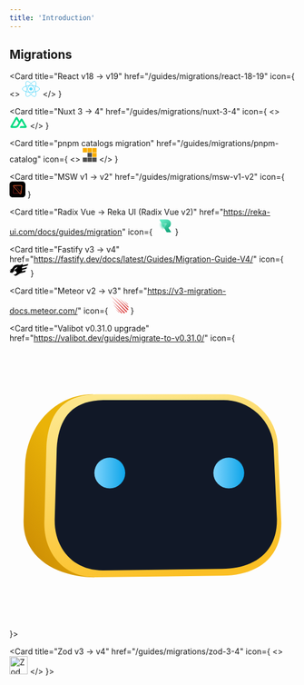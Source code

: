 ```yaml
---
title: 'Introduction'
---
```


## Migrations

<CardGroup cols={2}>

<Card
  title="React v18 -> v19"
  href="/guides/migrations/react-18-19"
  icon={
    <>
      <svg xmlns="http://www.w3.org/2000/svg" width="32" height="28" viewBox="0 0 32 28" fill="none">
<g clipPath="url(#clip0_1_6)">
<path d="M15.7353 16.805C17.2845 16.805 18.5403 15.5492 18.5403 14C18.5403 12.4508 17.2845 11.195 15.7353 11.195C14.1861 11.195 12.9303 12.4508 12.9303 14C12.9303 15.5492 14.1861 16.805 15.7353 16.805Z" fill="#61DAFB"/>
<path d="M15.7354 19.7468C24.048 19.7468 30.7866 17.1739 30.7866 14C30.7866 10.8261 24.048 8.25317 15.7354 8.25317C7.42286 8.25317 0.684204 10.8261 0.684204 14C0.684204 17.1739 7.42286 19.7468 15.7354 19.7468Z" stroke="#61DAFB"/>
<path d="M10.7585 16.8734C14.9147 24.0723 20.5123 28.6217 23.261 27.0347C26.0096 25.4478 24.8685 18.3255 20.7122 11.1266C16.556 3.9277 10.9584 -0.621672 8.20975 0.965269C5.46109 2.55221 6.60218 9.67453 10.7585 16.8734Z" stroke="#61DAFB"/>
<path d="M10.7585 11.1266C6.60225 18.3255 5.46115 25.4478 8.20982 27.0347C10.9585 28.6217 16.556 24.0723 20.7123 16.8734C24.8686 9.67453 26.0097 2.55221 23.261 0.965273C20.5124 -0.621668 14.9148 3.92771 10.7585 11.1266Z" stroke="#61DAFB"/>
</g>
<defs>
<clipPath id="clip0_1_6">
<rect width="31.4707" height="28" fill="white"/>
</clipPath>
</defs>
</svg>
    </>
  }
></Card>

<Card
  title="Nuxt 3 -> 4"
  href="/guides/migrations/nuxt-3-4"
  icon={
    <>
      <svg width="32" height="22" viewBox="0 0 34 25" fill="none" xmlns="http://www.w3.org/2000/svg">
      <path d="M18.9648 23.4763H31.0874C31.4742 23.4763 31.8445 23.34 32.1795 23.1478C32.5145 22.9556 32.8599 22.7142 33.0532 22.3812C33.2465 22.0483 33.381 21.6705 33.3808 21.2861C33.3807 20.9017 33.2468 20.524 33.0532 20.1912L24.8623 6.06514C24.6689 5.73221 24.4327 5.49078 24.0978 5.29855C23.7628 5.1064 23.2832 4.97004 22.8965 4.97004C22.5097 4.97004 22.1393 5.1064 21.8044 5.29855C21.4694 5.49078 21.2332 5.73221 21.0398 6.06514L18.9648 9.67877L14.8147 2.67022C14.6212 2.33737 14.3853 1.98662 14.0503 1.79447C13.7152 1.60225 13.345 1.57544 12.9582 1.57544C12.5714 1.57544 12.2011 1.60225 11.866 1.79447C11.531 1.98662 11.1859 2.33737 10.9924 2.67022L0.835615 20.1912C0.641977 20.524 0.617358 20.9017 0.617188 21.2861C0.617018 21.6705 0.642271 22.0482 0.835615 22.3812C1.02896 22.7141 1.3743 22.9556 1.70931 23.1478C2.04432 23.34 2.41458 23.4763 2.80143 23.4763H10.4463C13.4754 23.4763 15.6803 22.1138 17.2175 19.5341L20.9306 13.0734L22.8965 9.67877L28.9031 19.9721H20.9306L18.9648 23.4763ZM10.3371 19.9721H4.98565L12.9582 6.17461L16.999 13.0734L14.3224 17.7519C13.3016 19.4257 12.1377 19.9721 10.3371 19.9721Z" fill="#00DC82"/>
      </svg>
    </>
  }
></Card>

<Card
  title="pnpm catalogs migration"
  href="/guides/migrations/pnpm-catalog"
  icon={
    <>
    <svg width="25" height="25" viewBox="0 0 25 25" fill="none" xmlns="http://www.w3.org/2000/svg">
    <g clip-path="url(#clip0_6_13)">
    <path d="M24.5429 7.77394H16.9214V0.152466H24.5429V7.77394Z" fill="#F9AD00"/>
    <path d="M16.1578 7.77394H8.53629V0.152466H16.1578V7.77394Z" fill="#F9AD00"/>
    <path d="M7.77412 7.77394H0.152649V0.152466H7.77412V7.77394Z" fill="#F9AD00"/>
    <path d="M24.5429 16.1576H16.9214V8.53613H24.5429V16.1576Z" fill="#F9AD00"/>
    <path d="M16.1578 16.1576H8.53629V8.53613H16.1578V16.1576Z" fill="#4E4E4E"/>
    <path d="M16.1578 24.5412H8.53629V16.9197H16.1578V24.5412Z" fill="#4E4E4E"/>
    <path d="M24.5429 24.5412H16.9214V16.9197H24.5429V24.5412Z" fill="#4E4E4E"/>
    <path d="M7.77412 24.5412H0.152649V16.9197H7.77412V24.5412Z" fill="#4E4E4E"/>
    </g>
    <defs>
    <clipPath id="clip0_6_13">
    <rect width="25" height="24.9984" fill="white"/>
    </clipPath>
    </defs>
    </svg>
    </>
  }
></Card>

<Card
  title="MSW v1 -> v2"
  href="/guides/migrations/msw-v1-v2"
  icon={
    <svg xmlns="http://www.w3.org/2000/svg" width="28" height="28" viewBox="0 0 28 28" fill="none">
<g clipPath="url(#clip0_2_56)">
<path d="M22.75 0H5.25C2.35051 0 0 2.35051 0 5.25V22.75C0 25.6495 2.35051 28 5.25 28H22.75C25.6495 28 28 25.6495 28 22.75V5.25C28 2.35051 25.6495 0 22.75 0Z" fill="black"/>
<path opacity="0.48" fillRule="evenodd" clipRule="evenodd" d="M18.9679 16.9832C19.3987 17.4616 19.5948 18.0695 19.5636 18.6654C19.5324 19.2613 19.2738 19.8453 18.7953 20.2761C18.3665 20.6622 17.8097 20.8756 17.2327 20.875L7.18072 20.8646C6.98047 20.8644 6.79927 20.7831 6.66817 20.6517C6.53708 20.5203 6.4561 20.339 6.45631 20.1387L7.50061 10.0664C7.56726 9.42598 7.88717 8.87321 8.35052 8.4972C8.81387 8.12119 9.42067 7.92195 10.0611 7.98859C10.635 8.04832 11.1664 8.31873 11.5525 8.74754L18.9679 16.9832Z" stroke="#FF3333" strokeWidth="4"/>
<path fillRule="evenodd" clipRule="evenodd" d="M6.61448 8.33163C6.48049 8.18281 6.4195 7.99378 6.42922 7.80845C6.43893 7.62312 6.51934 7.4415 6.66815 7.30751C6.80152 7.18743 6.97467 7.12106 7.15413 7.12125L20.8194 7.13534C21.0196 7.13554 21.2008 7.2169 21.3319 7.34826C21.463 7.47962 21.544 7.661 21.5438 7.86124L20.1255 21.5274C20.1048 21.7266 20.0053 21.8985 19.8612 22.0155C19.7171 22.1324 19.5284 22.1944 19.3292 22.1736C19.1507 22.1551 18.9854 22.071 18.8654 21.9376L6.61448 8.33163Z" stroke="#FF6A33" strokeWidth="4"/>
</g>
<defs>
<clipPath id="clip0_2_56">
<rect width="28" height="28" fill="white"/>
</clipPath>
</defs>
</svg>
}

> </Card>

<Card
  title="Radix Vue -> Reka UI (Radix Vue v2)"
  href="https://reka-ui.com/docs/guides/migration"
  icon={
    <svg width="32" height="32" viewBox="0 0 290 290" fill="none" xmlns="http://www.w3.org/2000/svg">
<path d="M226.269 52.4044L226.274 52.4067C237.406 58.2619 245.614 66.3008 250.94 76.5218C256.285 86.7776 258.969 98.4614 258.969 111.596C258.969 124.732 256.285 136.34 250.943 146.446C245.618 156.521 237.447 164.451 226.389 170.234C221.59 172.712 219.355 178.881 222.459 183.542L257.922 236.789C261.773 242.571 257.628 250.311 250.681 250.311H196.906C193.806 250.311 190.939 248.661 189.382 245.98L79.3991 56.5686C76.0313 50.7687 80.2159 43.5 86.9227 43.5H183.394C200.888 43.5 215.161 46.4896 226.269 52.4044Z" fill="url(#paint0_linear_30_25)" stroke="url(#paint1_linear_30_25)" stroke-width="1.93333"/>
<path d="M116.722 247.228C113.004 253.687 103.684 253.687 99.9661 247.228L26.2042 119.085C22.4947 112.64 27.1462 104.596 34.5821 104.596L182.106 104.596C189.542 104.596 194.193 112.64 190.484 119.085L116.722 247.228Z" fill="url(#paint2_radial_30_25)"/>
<path d="M116.722 247.228C113.004 253.687 103.684 253.687 99.9661 247.228L26.2042 119.085C22.4947 112.64 27.1462 104.596 34.5821 104.596L182.106 104.596C189.542 104.596 194.193 112.64 190.484 119.085L116.722 247.228Z" fill="url(#paint3_radial_30_25)" fill-opacity="0.5"/>
<path d="M100.804 246.745L27.042 118.602C23.7034 112.802 27.8898 105.562 34.5821 105.562L182.106 105.562C188.798 105.562 192.985 112.802 189.646 118.602L115.884 246.745C112.538 252.558 104.15 252.558 100.804 246.745Z" fill="url(#paint4_radial_30_25)" fill-opacity="0.5" stroke="url(#paint5_linear_30_25)" stroke-width="1.93333" stroke-linejoin="round"/>
<defs>
<linearGradient id="paint0_linear_30_25" x1="241.666" y1="264.867" x2="88.9331" y2="7.73334" gradientUnits="userSpaceOnUse">
<stop stop-color="#00996C"/>
<stop offset="1" stop-color="#7AFFD8"/>
</linearGradient>
<linearGradient id="paint1_linear_30_25" x1="192.366" y1="289.033" x2="233.933" y2="42.5333" gradientUnits="userSpaceOnUse">
<stop stop-color="white" stop-opacity="0.56"/>
<stop offset="0.494792" stop-color="white" stop-opacity="0"/>
<stop offset="1" stop-color="white"/>
</linearGradient>
<radialGradient id="paint2_radial_30_25" cx="0" cy="0" r="1" gradientUnits="userSpaceOnUse" gradientTransform="translate(185.6 110.2) rotate(147.858) scale(129.006 128.619)">
<stop offset="0.48614" stop-color="#00C58A"/>
<stop offset="1" stop-color="white" stop-opacity="0.21"/>
</radialGradient>
<radialGradient id="paint3_radial_30_25" cx="0" cy="0" r="1" gradientUnits="userSpaceOnUse" gradientTransform="translate(108.266 160.467) rotate(90) scale(191.4 190.827)">
<stop stop-color="white" stop-opacity="0"/>
<stop offset="1" stop-color="white"/>
</radialGradient>
<radialGradient id="paint4_radial_30_25" cx="0" cy="0" r="1" gradientUnits="userSpaceOnUse" gradientTransform="translate(108.266 181.733) rotate(-90) scale(129.533 129.145)">
<stop stop-color="white" stop-opacity="0"/>
<stop offset="1" stop-color="white"/>
</radialGradient>
<linearGradient id="paint5_linear_30_25" x1="105.366" y1="105.367" x2="105.366" y2="261" gradientUnits="userSpaceOnUse">
<stop stop-color="white" stop-opacity="0.6"/>
<stop offset="0.494792" stop-color="white" stop-opacity="0"/>
<stop offset="1" stop-color="white" stop-opacity="0.38"/>
</linearGradient>
</defs>
</svg>
}

> </Card>

<Card
  title="Fastify v3 -> v4"
  href="https://fastify.dev/docs/latest/Guides/Migration-Guide-V4/"
  icon={
    <svg height="auto" preserveAspectRatio="xMidYMid" width="33" xmlns="http://www.w3.org/2000/svg" viewBox="0 0 256 167.509"><path d="M247.942 23.314L256 2.444l-.35-1.293-79.717 21.003C184.433 9.86 181.513 0 181.513 0s-25.457 16.257-44.709 15.832c-19.251-.426-25.457-5.564-54.977 3.853-29.52 9.41-37.86 38.295-46.419 44.5S0 90.603 0 90.603l.058.359 24.207-7.707s-6.64 6.255-20.745 25.265l-.659-.609.025.134s11.336 17.324 22.463 14.121c1.118-.325 2.377-.859 3.753-1.56 4.48 2.495 10.327 4.947 16.783 5.622 0 0-4.37-5.08-8.016-10.86.984-.634 1.994-1.293 3.02-1.96l-.476.334 9.217 3.386-1.017-8.666c.033-.017.058-.042.091-.059l9.059 3.328-1.126-7.882a76.868 76.868 0 0 1 3.436-1.693l9.443-35.717 39.045-26.634-3.103 7.808c-7.916 19.468-22.78 24.064-22.78 24.064l-6.206 2.352c-4.612 5.455-6.556 6.798-8.14 25.107 3.72-.934 7.273-1.16 10.492-.292 16.683 4.496 22.463 24.599 17.967 30.162-1.126 1.393-3.803 3.77-7.181 6.565h-6.773l-.092 5.488c-.234.184-.467.359-.693.542h-6.89l-.083 5.355c-.609.468-1.218.918-1.801 1.36-6.473.133-14.673-5.514-14.673-5.514 0 5.139 4.28 13.046 4.28 13.046s.283-.133.758-.367c-.417.309-.65.476-.65.476s17.324 11.552 28.235 7.273c9.7-3.804 34.816-23.606 56.495-32.981l65.603-17.283 8.65-22.413-49.997 13.17V83.597l58.664-15.457 8.65-22.413-67.297 17.734V43.324z"/></svg>
}

> </Card>

<Card
  title="Meteor v2 -> v3"
  href="https://v3-migration-docs.meteor.com/"
  icon={
    <svg width="32" height="32" viewBox="0 0 256 251" xmlns="http://www.w3.org/2000/svg" preserveAspectRatio="xMinYMin meet"><g fill="#DF4F4F"><path d="M.439.438L219.3 232.266s7.457 5.259 13.158-.877c5.702-6.135 1.316-12.27 1.316-12.27L.44.439zM69.738 22.35l166.668 179.677s7.456 5.26 13.158-.876c5.702-6.135 1.316-12.27 1.316-12.27L69.738 22.35zM21.053 69.242L187.72 248.919s7.456 5.259 13.158-.877c5.702-6.135 1.316-12.27 1.316-12.27L21.053 69.242zM128.32 41.194l116.442 125.53s5.21 3.674 9.193-.612c3.983-4.287.919-8.573.919-8.573L128.321 41.194zM37.092 123.583l116.441 125.53s5.21 3.674 9.193-.613c3.983-4.286.919-8.572.919-8.572L37.092 123.583zM188.16 68.365l52.775 57.067s2.577 1.722 4.547-.287c1.97-2.008.455-4.017.455-4.017L188.16 68.365zM66.229 181.43l52.775 57.067s2.577 1.722 4.547-.286c1.97-2.009.455-4.017.455-4.017L66.229 181.43z"/></g></svg>
}

> </Card>

<Card title="Valibot v0.31.0 upgrade" href="https://valibot.dev/guides/migrate-to-v0.31.0/" icon={
<svg viewBox="0 0 48 48" role="img" aria-label="Valibot icon" class="mr-2 h-8 shrink-0 md:h-9 lg:mr-3 lg:h-10" q:key="ER_0"><defs><linearGradient id="nCrZ" x1=".41" x2="0" y1=".26" y2=".93" gradientUnits="objectBoundingBox"><stop offset="0" stop-color="#eab308"></stop><stop offset="1" stop-color="#ca8a04"></stop></linearGradient><linearGradient id="jgAy" x1=".34" x2=".66" y1=".02" y2=".97" gradientUnits="objectBoundingBox"><stop offset="0" stop-color="#fde68a"></stop><stop offset="1" stop-color="#fbbf24"></stop></linearGradient><linearGradient id="YpWK" x2="1" y1=".5" y2=".5" gradientUnits="objectBoundingBox"><stop offset="0" stop-color="#7dd3fc"></stop><stop offset="1" stop-color="#0ea5e9"></stop></linearGradient></defs><path fill="url(#nCrZ)" d="M629.38 987.02c-6.26 0-11.17 5.13-11.43 11.86l-.24 8.95c-.37 7.37 6.75 9.89 11.9 9.89Z" transform="translate(-615.34 -978.37)"></path><path fill="url(#jgAy)" d="M8.68 0h21.3a9 9 0 0 1 9.23 8.75l.58 12.73c.07 6.31-4.51 8.9-9.8 8.94l-21.31.27c-5.49.04-8.78-4.1-8.68-9.21L.35 8.75C.7 3.15 3.13.1 8.69 0Z" transform="translate(5.85 8.65)"></path><path fill="#111827" d="M15.73 9.63h19.98a8.4 8.4 0 0 1 8.65 8.14l.54 11.84c.06 5.88-4.23 8.28-9.19 8.32l-19.98.25c-5.14.04-8.24-3.81-8.14-8.57l.34-11.84c.31-5.21 2.59-8.04 7.8-8.14Z"></path><path fill="url(#YpWK)" d="M2.59 0A2.59 2.59 0 1 1 0 2.59 2.59 2.59 0 0 1 2.59 0Z" transform="translate(34.23 19.25)"></path><path fill="url(#YpWK)" d="M2.59 0A2.59 2.59 0 1 1 0 2.59 2.59 2.59 0 0 1 2.59 0Z" transform="translate(14.25 19.25)"></path></svg>
}></Card>

<Card title="Zod v3 -> v4"
  href="/guides/migrations/zod-3-4"
  icon={
    <>
      <img src="/images/guides/zod-logo.svg" alt="Zod Logo" width="32" height="32" />
    </>
  }></Card>

</CardGroup>
